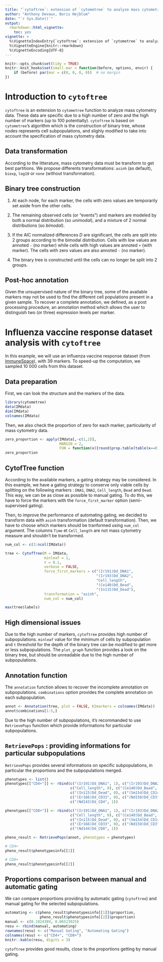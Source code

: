 ```yaml
---
title: "`cytoftree`: extension of `cytometree` to analyze mass cytometry data"
author: "Anthony Devaux, Boris Hejblum"
date: "`r Sys.Date()`"
output: 
  rmarkdown::html_vignette:
    toc: yes
vignette: >
  %\VignetteIndexEntry{`cytoftree`: extension of `cytometree` to analyze mass cytometry data}
  %\VignetteEngine{knitr::rmarkdown}
  %\VignetteEncoding{UTF-8}
---
```


```r
knitr::opts_chunk$set(tidy = TRUE)
knitr::knit_hooks$set(small.mar = function(before, options, envir) {
    if (before) par(mar = c(0, 0, 0, 0))  # no margin
})
```

# Introduction to `cytoftree`

`cytoftree` is an extension to `cytometree` function to analyze mass cytometry data. These data are specific due to a high number of zero and the high number of markers (up to 100 potentially). `cytoftree` is based on `cytometree`'s algorithm which is the construction of binary tree, whose nodes represents cell subpopulations, and slighly modified to take into account the specification of mass cytometry data.

## Data transformation

According to the litterature, mass cytometry data must be transform to get best partitions. We propose differents transformations: `asinh` (as default), `biexp`, `log10` or `none` (without transformation).

## Binary tree construction

1. At each node, for each marker, the cells with zero values are temporarily set aside from the other cells.

2. The remaining observed cells (or "events") and markers are modeled by both a normal distribution (so *unimodal*), and a mixture of 2 normal distributions (so *bimodal*).

3. If the AIC normalized differences $D$ are significant, the cells are split into 2 groups according to the bimodal distribution. Cells with low values are annoted `-` (no marker) while cells with high values are annoted `+` (with marker). The cells with zero values are also annoted `-` (no marker).

4. The binary tree is constructed until the cells can no longer be split into 2 groups.

## Post-hoc annotation

Given the unsupervised nature of the binary tree, some of the available markers may not be used to find the different cell populations present in a given sample. To recover a complete annotation, we defined, as a post processing procedure, an annotation method which allows the user to distinguish two (or three) expression levels per marker.

# Influenza vaccine response dataset analysis with `cytoftree`

In this example, we will use an influenza vaccine response dataset (from [ImmuneSpace](https://www.immunespace.org/project/Studies/SDY478/begin.view?)), with 39 markers. To speed-up the computation, we sampled 10 000 cells from this dataset.

## Data preparation

First, we can look the structure and the markers of the data.

```r
library(cytometree)
data(IMdata)
dim(IMdata)
colnames(IMdata)
```

Then, we also check the proportion of zero for each marker, particularity of mass cytometry data.

```r
zero_proportion <- apply(IMdata[,-c(1,2)], 
                         MARGIN = 2, 
                         FUN = function(x){round(prop.table(table(x==0))["TRUE"]*100,2)})
zero_proportion
```

## CytofTree function

According to the available markers, a gating strategy may be considered. In this example, we have a gating strategy to conserve only viable cells by splitting on the following markers : `DNA1`, `DNA2`, `Cell_length`, `Bead` and `Dead`. This way, we can be as close as possible to manual gating. To do this, we have to force the markers with the `force_first_marker` option (semi-supervised gating).

Then, to improve the performance of automating gating, we decided to transform data with `asinh` transformation (default transformation). Then, we have to choose which markers should be tranformed using `num_col` argument. The columns `Time` et `Cell_length` are not mass cytometry measure and shouldn't be transformed.

```r
num_col <- c(3:ncol(IMdata))

tree <- CytofTree(M = IMdata,
                  minleaf = 1,
                  t = 0.1,
                  verbose = FALSE,
                  force_first_markers = c("(Ir191)Dd_DNA1",
                                          "(Ir193)Dd_DNA2",
                                          "Cell_length",
                                          "(Ce140)Dd_Bead",
                                          "(In115)Dd_Dead"),
                  transformation = "asinh",
                  num_col = num_col)

max(tree$labels)
```

## High dimensional issues

Due to the high number of markers, `cytoftree` provides high number of subpopulations. `minleaf` value for the minimum of cells by subpopulation and `t` threshold for the depth of the binary tree can be modified to get more or less subpopulations. The `plot_graph` function provides a look on the binary tree, but should be unreadable due to the high number of subpopulations. 

## Annotation function

The `annotation` function allows to recover the incomplete annotation on subpopulations. `combinations` option provides the complete annotation on each subpopulation.

```r
annot <- Annotation(tree, plot = FALSE, K2markers = colnames(IMdata))
annot$combinations[1:5,]
```

Due to the high number of subpopulations, it's recommanded to use `RetrievePops` function which provide informations for particular subpopulations.

## `RetrievePops` : providing informations for particular subpopulations

`RetrievePops` provides several informations on specific subpopulations, in particular the proportions and the subpopulations merged.

```r
phenotypes <- list()
phenotypes[["CD4+"]] <- rbind(c("(Ir191)Dd_DNA1", 1), c("(Ir193)Dd_DNA2", 1), 
                              c("Cell_length", 0), c("(Ce140)Dd_Bead", 0), 
                              c("(In115)Dd_Dead", 0), c("(Sm154)Dd_CD14", 0), 
                              c("(Er166)Dd_CD33", 0), c("(Nd150)Dd_CD3", 1), 
                              c("(Nd143)Dd_CD4", 1))

phenotypes[["CD8+"]] <- rbind(c("(Ir191)Dd_DNA1", 1), c("(Ir193)Dd_DNA2", 1), 
                              c("Cell_length", 0), c("(Ce140)Dd_Bead", 0), 
                              c("(In115)Dd_Dead", 0), c("(Sm154)Dd_CD14", 0), 
                              c("(Er166)Dd_CD33", 0), c("(Nd150)Dd_CD3", 1), 
                              c("(Nd144)Dd_CD8", 1))

pheno_result <- RetrievePops(annot, phenotypes = phenotypes)

# CD4+
pheno_result$phenotypesinfo[[1]]

# CD8+
pheno_result$phenotypesinfo[[2]]
```

## Proportions comparison between manual and automatic gating

We can compare proportions providing by automatic gating (`cytoftree`) and manual gating for the selected subpopulations.

```r
automating <- c(pheno_result$phenotypesinfo[[1]]$proportion,
                pheno_result$phenotypesinfo[[2]]$proportion)
manual <- c(0.1824389, 0.06523925)
resu <- rbind(manual, automating)
rownames(resu) <- c("Manual Gating", "Automating Gating")
colnames(resu) <- c("CD4+", "CD8+")
knitr::kable(resu, digits = 3)
```

`cytoftree` provides good results, close to the proportions getting by manual gating.